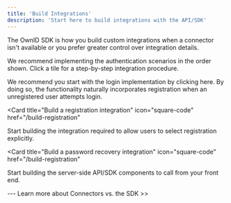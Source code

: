 ```yaml
---
title: 'Build Integrations'
description: 'Start here to build integrations with the API/SDK'
---
```


The OwnID SDK is how you build custom integrations when a connector isn't available or you prefer greater control over integration details.

We recommend implementing the authentication scenarios in the order shown. Click a tile for a step-by-step integration procedure.

<CardGroup>

<Card title="Build a login integration" icon="leaf" href="/development">
We recommend you start with the login implementation by clicking here. By doing so, the functionality naturally incorporates registration when an unregistered user attempts login.
</Card>

<Card
  title="Build a registration integration"
  icon="square-code"
  href="/build-registration"
>
Start building the integration required to allow users to select registration explicitly.

</Card>

<Card
  title="Build a password recovery integration"
  icon="square-code"
  href="/build-registration"
>
Start building the server-side API/SDK components to call from your front end.

</Card>
</CardGroup>




<Steps>
        <Step title="Login">
    </Step>
        <Step title="Register">
    </Step>
        <Step title="Password Recovery">
    </Step>
</Steps>
---
Learn more about Connectors vs. the SDK >>

